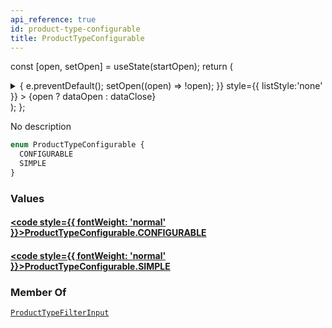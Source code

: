 ```yaml
---
api_reference: true
id: product-type-configurable
title: ProductTypeConfigurable
---
```






const [open, setOpen] = useState(startOpen);
return (
<details {...(open ? { open: true } : {})} className="details" style={{ border:'none', boxShadow:'none', background:'var(--ifm-background-color)' }}>
<summary
onClick={(e) => {
e.preventDefault();
setOpen((open) => !open);
}}
style={{ listStyle:'none' }} >
{open ? dataOpen : dataClose}
</summary>
{open && children}
</details>
);
};

No description

```graphql
enum ProductTypeConfigurable {
  CONFIGURABLE
  SIMPLE
}
```

### Values

#### [<code style={{ fontWeight: 'normal' }}>ProductTypeConfigurable.<b>CONFIGURABLE</b></code>](#)

#### [<code style={{ fontWeight: 'normal' }}>ProductTypeConfigurable.<b>SIMPLE</b></code>](#)

### Member Of

[`ProductTypeFilterInput`](../../../api-reference/products/inputs/product-type-filter-input.mdx) <Badge class="badge badge--secondary" text="input"/>
